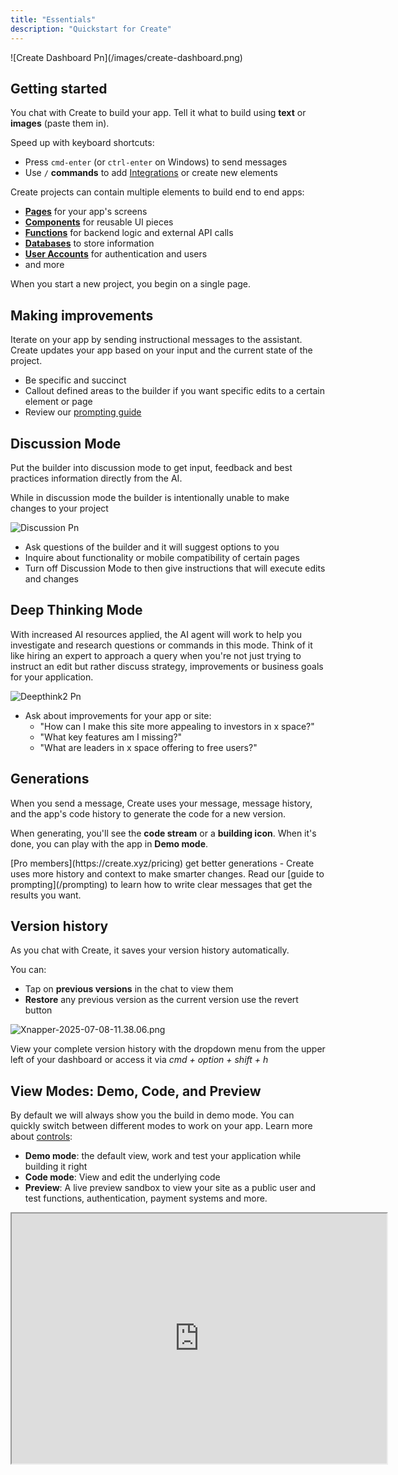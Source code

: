 ```yaml
---
title: "Essentials"
description: "Quickstart for Create"
---
```


<Frame caption="Create builder interface showing the main canvas, chat, and key controls">
  ![Create Dashboard Pn](/images/create-dashboard.png)
</Frame>

## Getting started

You chat with Create to build your app. Tell it what to build using **text** or **images** (paste them in).

Speed up with keyboard shortcuts:

- Press `cmd-enter` (or `ctrl-enter` on Windows) to send messages
- Use `/` **commands** to add [Integrations](/builder/integrations) or create new elements

Create projects can contain multiple elements to build end to end apps:

- [**Pages**](/builder/pages) for your app's screens
- [**Components**](/builder/components) for reusable UI pieces
- [**Functions**](/builder/functions) for backend logic and external API calls
- [**Databases**](/builder/databases) to store information
- [**User Accounts**](/builder/user-accounts) for authentication and users
- and more

When you start a new project, you begin on a single page.

## Making improvements

Iterate on your app by sending instructional messages to the assistant. Create updates your app based on your input and the current state of the project.

- Be specific and succinct
- Callout defined areas to the builder if you want specific edits to a certain element or page
- Review our [prompting guide](/prompting)

## Discussion Mode

Put the builder into discussion mode to get input, feedback and best practices information directly from the AI.

<Warning>
  While in discussion mode the builder is intentionally unable to make changes to your project
</Warning>

![Discussion Pn](/images/discussion.png)

- Ask questions of the builder and it will suggest options to you
- Inquire about functionality or mobile compatibility of certain pages
- Turn off Discussion Mode to then give instructions that will execute edits and changes

## Deep Thinking Mode

With increased AI resources applied, the AI agent will work to help you investigate and research questions or commands in this mode. Think of it like hiring an expert to approach a query when you're not just trying to instruct an edit but rather discuss strategy, improvements or business goals for your application.

![Deepthink2 Pn](/images/deepthink2.png)

- Ask about improvements for your app or site:
  - "How can I make this site more appealing to investors in x space?"
  - "What key features am I missing?"
  - "What are leaders in x space offering to free users?"

## Generations

When you send a message, Create uses your message, message history, and the app's code history to generate the code for a new version.

When generating, you'll see the **code stream** or a **building icon**. When it's done, you can play with the app in **Demo mode**.

<Tip>
  [Pro members](https://create.xyz/pricing) get better generations - Create uses more history and context to make smarter changes.
</Tip>

<Tip>
  Read our [guide to prompting](/prompting) to learn how to write clear messages that get the results you want.
</Tip>

## Version history

As you chat with Create, it saves your version history automatically.

You can:

- Tap on **previous versions** in the chat to view them
- **Restore** any previous version as the current version use the revert button

![Xnapper-2025-07-08-11.38.06.png](/images/Xnapper-2025-07-08-11.38.06.png)

View your complete version history with the dropdown menu from the upper left of your dashboard or access it via _cmd \+ option \+ shift \+ h_

## View Modes: Demo, Code, and Preview

By default we will always show you the build in demo mode. You can quickly switch between different modes to work on your app. Learn more about [controls](/builder/controls):

- **Demo mode**: the default view, work and test your application while building it right
- **Code mode**: View and edit the underlying code
- **Preview**: A live preview sandbox to view your site as a public user and test functions, authentication, payment systems and more.

<iframe src="https://www.loom.com/embed/8d3a851174d941e9be0aa6ea3619b8ef?sid=c1b508e5-91bb-4048-9410-c5be9e5a0ef0" width="600" height="400" />

## Creating new pages, elements and functionality:

Add new elements to your project through direct instructions to the builder:

- Chatting with the builder about what you need next, such as "Create a new page to handle blog posts" or "Add user accounts to support logins for paid members"
- Use "/" to setup [Integrations](/builder/integrations), or Upload Assets

## Stopping the builder

- If you see a generation making changes you don't want or for any reason want to stop a request from being completed, you can quickly click the stop icon in the builder chat

![Stop Pn](/images/stop.png)

## Refresh your preview

Not seeing a change that was just implemented? Give the demo mode a quick kick with our refresh button in the upper toolbar :) 

![Refresh Pn](/images/refresh.png)

## Project Settings

Control important project specific settings including assets, secret keys, custom instructions, generation settings, authentication providers, branding, social share, mobile app settings and more.

![Ezgif 6c735490bbae99 Gi](/images/ezgif-6c735490bbae99.gif)

- Assets - upload images to reference and use in your project repeatedly
- Custom Instructions - shape the way the builder interacts with you and your project. This is an advanced feature not generally required for daily use. See community examples of Custom Instructions [here. ](https://www.create.xyz/custom-instructions)
- Generation Settings - Pro users can decide which LLM they would like to have their builder use
- Saved Secrets - API keys stored in the project for integrations
- Providers - Authentication options for user account features, [more info here.](/builder/user-accounts)
- Branding and Icons - mobile app specific resources (more coming soon)
- Social Share - Choose a title and description that appears in search engine results and on social media when shared

## Go Live

<Tip>
  While editing your project you do not have to click Publish to see edits, you can view them in demo mode or the preview option from our top level navigation at anytime. Only publish when ready to share with external parties or take your application live for use by the public.
</Tip>

When you're ready to launch your app, tap the **Publish** button in the top right. Learn more about [Publishing](/publish-and-share/publish).
